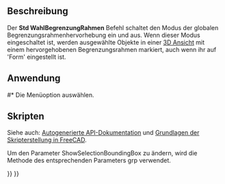 <languages/>

{{Docnav/de
|[[Std_DrawStyle/de|Zeichenstil]]
|[[Std_ViewIvStereoRedGreen/de|AnsichtIvStereoRotGrün]]
|[[Std_View_Menu/de|Std Ansichtsmenü]]
|IconL=Std_DrawStyle.svg
|IconR=Std_ViewIvStereoRedGreen.svg
|IconC=Freecad.svg
}}

{{GuiCommand/de
|Name/de=Std WahlBegrenzungRahmen
|MenuLocation=Ansicht → Begrenzungsrahmen
|Workbenches=Alle
|Version=0.19
|SeeAlso=[[Std_DrawStyle/de|Std ZeichenStil]]
}}

<span id="Description"></span>
==Beschreibung==

<div class="mw-translate-fuzzy">
Der '''Std WahlBegrenzungRahmen''' Befehl schaltet den Modus der globalen Begrenzungsrahmenhervorhebung ein und aus. Wenn dieser Modus eingeschaltet ist, werden ausgewählte Objekte in einer [[3D_view/de|3D Ansicht]] mit einem hervorgehobenen Begrenzungsrahmen markiert, auch wenn ihr {{PropertyView/de|Auswahlstil}} auf 'Form' eingestellt ist.
</div>

<span id="Usage"></span>
==Anwendung==

#* Die Menüoption {{MenuCommand|Ansicht → [[Image:Std_SelBoundingBox.svg|16px]] Begrenzungsrahmen}} auswählen.

<span id="Scripting"></span>
==Skripten==

Siehe auch: [https://freecad.github.io/SourceDoc/ Autogenerierte API-Dokumentation] und [[FreeCAD_Scripting_Basics/de|Grundlagen der Skripterstellung in FreeCAD]].

Um den Parameter ShowSelectionBoundingBox zu ändern, wird die Methode {{incode|SetBool}} des entsprechenden Parameters grp verwendet.

{{Code|code=
import FreeCAD, FreeCADGui

grp = FreeCAD.ParamGet("User parameter:BaseApp/Preferences/View")
if grp.GetBool("ShowSelectionBoundingBox"):
    grp.SetBool("ShowSelectionBoundingBox", False)
else:
    grp.SetBool("ShowSelectionBoundingBox", True)

FreeCADGui.updateCommands()
}}


{{Docnav/de
|[[Std_DrawStyle/de|Zeichenstil]]
|[[Std_ViewIvStereoRedGreen/de|AnsichtIvStereoRotGrün]]
|[[Std_View_Menu/de|Std Ansichtsmenü]]
|IconL=Std_DrawStyle.svg
|IconR=Std_ViewIvStereoRedGreen.svg
|IconC=Freecad.svg
}}

{{Std_Base_navi{{#translation:}}}}
{{Userdocnavi{{#translation:}}}}